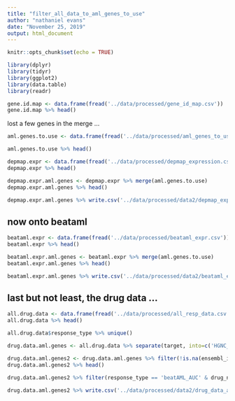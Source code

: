 ```yaml
---
title: "filter_all_data_to_aml_genes_to_use"
author: "nathaniel evans"
date: "November 25, 2019"
output: html_document
---
```


```r
knitr::opts_chunk$set(echo = TRUE)

library(dplyr)
library(tidyr)
library(ggplot2)
library(data.table)
library(readr)
```



```r
gene.id.map <- data.frame(fread('../data/processed/gene_id_map.csv'))
gene.id.map %>% head()
```

lost a few genes in the merge ... 

```r
aml.genes.to.use <- data.frame(fread('../data/processed/aml_genes_to_use.csv')) %>% merge(gene.id.map, by.x='x', by.y='ensembl_id') %>% mutate(ensembl_id = x) %>% select(-x)

aml.genes.to.use %>% head()
```



```r
depmap.expr <- data.frame(fread('../data/processed/depmap_expression.csv'))
depmap.expr %>% head()
```

```r
depmap.expr.aml.genes <- depmap.expr %>% merge(aml.genes.to.use)
depmap.expr.aml.genes %>% head()
```

```r
depmap.expr.aml.genes %>% write.csv('../data/processed/data2/depmap_expr_amlgenes.csv', row.names=F)
```

## now onto beataml

```r
beataml.expr <- data.frame(fread('../data/processed/beataml_expr.csv'))
beataml.expr %>% head()
```

```r
beataml.expr.aml.genes <- beataml.expr %>% merge(aml.genes.to.use)
beataml.expr.aml.genes %>% head()
```

```r
beataml.expr.aml.genes %>% write.csv('../data/processed/data2/beataml_expr_amlgenes.csv', row.names=F)
```


## last but not least, the drug data ... 

```r
all.drug.data <- data.frame(fread('../data/processed/all_resp_data.csv'))
all.drug.data %>% head()
```

```r
all.drug.data$response_type %>% unique()
```

```r
drug.data.aml.genes <- all.drug.data %>% separate(target, into=c('HGNC_sym', 'entrez_id')) %>% merge(aml.genes.to.use, all.x = T) 
```


```r
drug.data.aml.genes2 <- drug.data.aml.genes %>% filter(!is.na(ensembl_id) | response_type == 'beatAML_AUC')
drug.data.aml.genes2 %>% head()

drug.data.aml.genes2 %>% filter(response_type == 'beatAML_AUC' & drug_name == 'Dasatinib') %>% select(entrez_id) %>% unique()
```

```r
drug.data.aml.genes2 %>% write.csv('../data/processed/data2/drug_data_aml_genes.csv')
```











